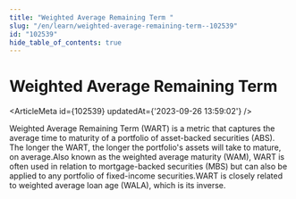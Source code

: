 ```yaml
---
title: "Weighted Average Remaining Term "
slug: "/en/learn/weighted-average-remaining-term--102539"
id: "102539"
hide_table_of_contents: true
---
```



# Weighted Average Remaining Term 

<ArticleMeta id={102539} updatedAt={'2023-09-26 13:59:02'} />
<div className='border-solid border-b border-t-0 my-4 border-[var(--ifm-color-gray-300)]' />

Weighted Average Remaining Term (WART) is a metric that captures the average time to maturity of a portfolio of asset-backed securities (ABS). The longer the WART, the longer the portfolio's assets will take to mature, on average.Also known as the weighted average maturity (WAM), WART is often used in relation to mortgage-backed securities (MBS) but can also be applied to any portfolio of fixed-income securities.WART is closely related to weighted average loan age (WALA), which is its inverse.
